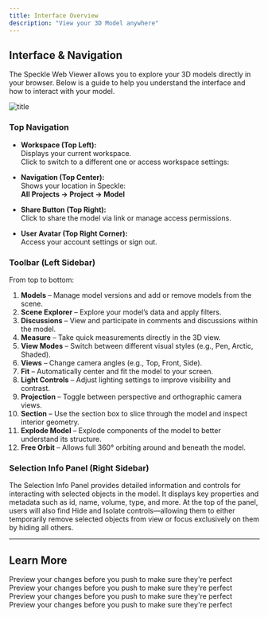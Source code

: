 ```yaml
---
title: Interface Overview 
description: "View your 3D Model anywhere"
---
```


## Interface & Navigation

The Speckle Web Viewer allows you to explore your 3D models directly in your browser. Below is a guide to help you understand the interface and how to interact with your model.

![title](/images/3d-viewer-images/navigation-overview.jpg)

### Top Navigation

- **Workspace (Top Left):**  
  Displays your current workspace.  
  Click to switch to a different one or access workspace settings:  

- **Navigation (Top Center):**  
  Shows your location in Speckle:  
  **All Projects → Project → Model**  

- **Share Button (Top Right):**  
  Click to share the model via link or manage access permissions.

- **User Avatar (Top Right Corner):**  
  Access your account settings or sign out.

### Toolbar (Left Sidebar)

From top to bottom:

1. **Models** – Manage model versions and add or remove models from the scene.
2. **Scene Explorer** – Explore your model’s data and apply filters.
3. **Discussions** – View and participate in comments and discussions within the model.
4. **Measure** – Take quick measurements directly in the 3D view.
5. **View Modes** – Switch between different visual styles (e.g., Pen, Arctic, Shaded).
6. **Views** – Change camera angles (e.g., Top, Front, Side).
7. **Fit** – Automatically center and fit the model to your screen.
8. **Light Controls** – Adjust lighting settings to improve visibility and contrast.
9. **Projection** – Toggle between perspective and orthographic camera views.
10. **Section** – Use the section box to slice through the model and inspect interior geometry.
11. **Explode Model** – Explode components of the model to better understand its structure.
12. **Free Orbit** – Allows full 360° orbiting around and beneath the model.

### Selection Info Panel (Right Sidebar)

The Selection Info Panel provides detailed information and controls for interacting with selected objects in the model. It displays key properties and metadata such as id, name, volume, type, and more. At the top of the panel, users will also find Hide and Isolate controls—allowing them to either temporarily remove selected objects from view or focus exclusively on them by hiding all others.

---

## Learn More

<CardGroup cols={2}>
    <Card
    title="Workspaces"
    icon="table-columns"
    href="https://mintlify.com/docs/development"
  >
    Preview your changes before you push to make sure they're perfect
  </Card>
  <Card
    title="Connector Settings"
    icon="plug"
    href="https://mintlify.com/docs/development"
  >
    Preview your changes before you push to make sure they're perfect
  </Card>
    <Card
    title="Connectors"
    icon="table-columns"
    href="https://mintlify.com/docs/development"
  >
    Preview your changes before you push to make sure they're perfect
  </Card>
    <Card
    title="Automate"
    icon="arrows-rotate"
    href="https://mintlify.com/docs/development"
  >
    Preview your changes before you push to make sure they're perfect
  </Card>
</CardGroup>